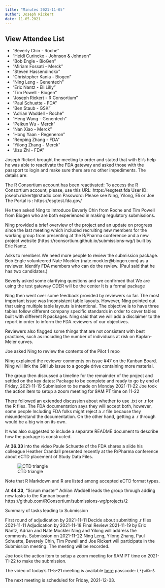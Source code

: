 ```yaml
---
title: "Minutes 2021-11-05"
author: Joseph Rickert
date: 11-05-2021
---
```


::: {.callout-tip collapse="true"}
## View Attendee List

- "Beverly Chin - Roche"
- "Heidi Curinckx - Johnson & Johnson"
- "Bob Engle - BioGen"
- "Miriam Fossati - Merck"
- "Steven Hassendinckx"
- "Christopher Kania - Biogen"
- "Ning Leng - Genentech"
- "Eric Nantz - Eli Lilly"
- "Tim Powell - Biogen"
- "Joseph Rickert - R Consortium"
- "Paul Schuette - FDA"
- "Ben Staub - GSK"
- "Adrian Waddell - Roche"
- "Heng Wang - Genentech"
- "Peikun Wu - Merck"
- "Nan Xiao - Merck"
- "Hong Yaan - Regeneron"
- "Renping Zhang - FDA"
- "Yilong Zhang - Merck"
- "Jizu Zhi - FDA"
:::

Joseph Rickert brought the meeting to order and stated that with Eli’s help he was able to reactivate the FDA gateway and asked those with the passport to login and make sure there are no other impediments. The details are:

The R Consortium account has been reactivated:
To access the R Consortium account, please, use this URL: https://esgtest.fda
User ID: joseph.rickert@rstudio.com
Password: Please see Ning, Yilong, Eli or Joe
The Portal is : https://esgtest.fda.gov/

He then asked Ning to introduce Beverly Chin from Roche and Tim Powell from Biogen who are both experienced in making regulatory submissions.

Ning provided a brief overview of the project and an update on progress since the last meeting which included recruiting new members for the working group from presenting at the R/Pharma conference and a new project website (https://rconsortium.github.io/submissions-wg/)  built by Eric Nantz.

Asks to members
We need more people to review the submission package. Bob Engle volunteered Nate Mockler (nate.mockler@biogen.com) as a reviewer.
Identify FDA members who can do the review. (Paul said that he has two candidates.)

Beverly asked some clarifying questions and we confirmed that We are using the test gateway
CDER will be the center
It is a formal package

Ning then went over some feedback provided by reviewers so far. The most important issue was
Inconsistent table layouts. However, Ning pointed out that using multiple table layouts is intentional. The objective is to have three tables follow different company specific standards in order to cover tables built with different R packages. Ning said that we will add a disclaimer to the report in order  to inform the FDA reviewers of our objectives.

Reviewers also flagged some things that are not consistent with best practices, such as including the number of individuals at risk on Kaplan-Meier curves.

Joe asked Ning to review the contents of the Pilot 1 repo

Ning explained the reviewer comments on issue #47 on the Kanban Board. Ning will link the GitHub issue to a google drive containing more material.

The group then discussed a timeline for the remainder of the project and settled on the key dates:
Package to be complete and ready to go by end of Friday, 2021-11-19
Submission to be made on Monday 2021-11-22
Joe took the action item to setup a zoom meeting for 9AM PT time on 11-22

There followed an extended discussion about whether to use .txt or .r for the R files.
The FDA documentation says they will accept both, however, some people Including FDA folks might reject a .r file because they misunderstand the documentation. On the other hand, getting a .r through would be a big win on its own.

It was also suggested to include a separate README document to describe how the package is constructed.

At **36.33** into the video Paule Schuette of the FDA shares a slide his colleague Heather Crandall presented recently at the R/Pharma conference about eCTD placement of Study Data Files.

![CTD triangle](img/ectd_slide.png)

Note that R Markdown and R are listed among accepted eCTD format types.

At **44.33**, “Scrum master” Adrian Waddell leads the group through adding new tasks to the Kanban board: https://github.com/RConsortium/submissions-wg/projects/2

Summary of tasks leading to Submission

First round of adjudication by 2021-11-11
Decide about submitting .r files 2021-11-11
Adjudication by 2021-11-18
Final Review 2021-11-19 by Eric Nantz, Adrian and Nate Mockler 
Ning and Yilong will address the comments.
Submission on 2021-11-22
Ning Leng, Yilong Zhang, Paul Schuette, Beverely Chin, Tim Powell and Joe Rickert will participate in the Submission meeting. The meeting will be recorded.

Joe took the action item to setup a zoom meeting for 9AM PT time on 2021-11-22  to make the submission.

The video of today's 11-5-21 meeting is available [here](https://rstudio.zoom.us/rec/share/GjVepePF9_afktodTswA7hzDPBhj1esmAZovgJDzadpK8rjcAyioGvaY56XCRvKA.Dl1NUIc-9DlV30u9) passcode: `L*jwHXn5`

The next meeting is scheduled for Friday, 2021-12-03.
